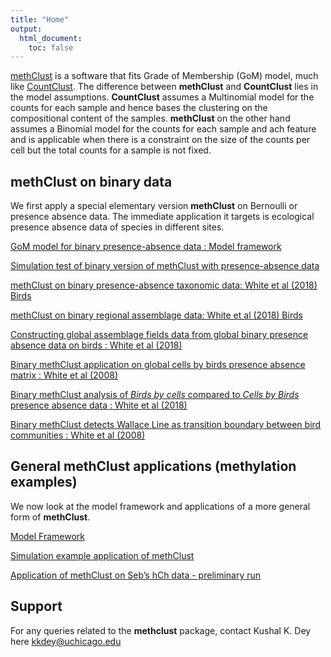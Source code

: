 ```yaml
---
title: "Home"
output:
  html_document:
    toc: false
---
```



[methClust](https://github.com/kkdey/methClust) is a software that fits Grade of Membership (GoM) model, much like [CountClust](https://bioconductor.org/packages/release/bioc/html/CountClust.html).
The difference between **methClust** and **CountClust** lies in the model assumptions. **CountClust** assumes a Multinomial model for the counts for each sample and hence bases the clustering on the compositional content of the samples. **methClust** on the other hand assumes a Binomial model for the counts for each sample and ach feature and is applicable when there is a constraint on the size of the counts per cell but the total counts for a sample is not fixed. 

## methClust on binary data

We first apply a special elementary version **methClust** on Bernoulli or presence absence data. The immediate application it targets is ecological presence absence data of species in different sites.

[GoM model for binary presence-absence data : Model framework](binClust_model.html)

[Simulation test of binary version of methClust with presence-absence data](methclust_grid_presence_absence.html)

[methClust on binary presence-absence taxonomic data: White et al (2018) Birds](ecostructure_fit.html)

[methClust on binary regional assemblage data: White et al (2018) Birds](methclust_himalayas.html)

[Constructing global assemblage fields data from global binary presence absence data on birds : White et al (2018)](create_assemblage_presence_absenceRmd.html)

[Binary methClust application on global cells by birds presence absence matrix : White et al (2008)](methClust_global_assemblages.html)

[Binary methClust analysis of *Birds by cells* compared to *Cells by Birds* presence absence data : White et al (2018)](birds_cells_versus_cells_birds.html)

[Binary methClust detects Wallace Line as transition boundary between bird communities : White et al (2008)](methClust_Wallace.html)


## General methClust applications (methylation examples)

We now look at the model framework and applications of a more general form of **methClust**.

[Model Framework](methclust_model.html)

[Simulation example application of methClust](methclust_sim.html)

[Application of methClust on Seb's hCh data - preliminary run](methClust_hCh.html)


## Support

For any queries related to the **methclust** package, contact Kushal K. Dey here [kkdey@uchicago.edu](kkdey@uchicago.edu)

